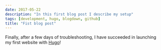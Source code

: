 ```yaml
---
date: 2017-05-22
description: "In this first blog post I describe my setup"
tags: [development, hugo, blogdown, github]
title: "Fist blog post"
---
```


Finally, after a few days of troubleshooting, I have succeeded in launching my first website with <a href="https://gohugo.io/">Hugo</a>! 